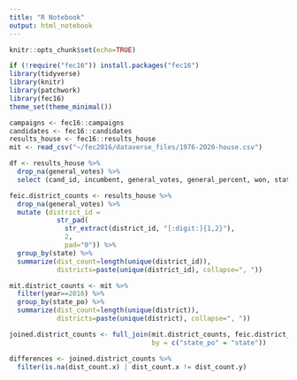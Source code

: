```yaml
---
title: "R Notebook"
output: html_notebook
---
```



```r
knitr::opts_chunk$set(echo=TRUE)
```

```r
if (!require("fec16")) install.packages("fec16")
library(tidyverse)
library(knitr)
library(patchwork)
library(fec16)
theme_set(theme_minimal())
```


```r
campaigns <- fec16::campaigns
candidates <- fec16::candidates
results_house <- fec16::results_house
mit <- read_csv("~/fec2016/dataverse_files/1976-2020-house.csv")
```

```r
df <- results_house %>% 
  drop_na(general_votes) %>%
  select (cand_id, incumbent, general_votes, general_percent, won, state, district_id)
```

```r
feic.district_counts <- results_house %>%
  drop_na(general_votes) %>%
  mutate (district_id = 
            str_pad(
              str_extract(district_id, "[:digit:]{1,2}"),
              2, 
              pad="0")) %>%
  group_by(state) %>% 
  summarize(dist_count=length(unique(district_id)),
            districts=paste(unique(district_id), collapse=", "))

mit.district_counts <- mit %>%
  filter(year==2016) %>%
  group_by(state_po) %>% 
  summarize(dist_count=length(unique(district)),
            districts=paste(unique(district), collapse=", "))

joined.district_counts <- full_join(mit.district_counts, feic.district_counts,
                                    by = c("state_po" = "state"))

differences <- joined.district_counts %>%
  filter(is.na(dist_count.x) | dist_count.x != dist_count.y)
```